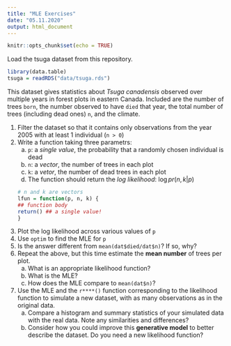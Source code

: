```yaml
---
title: "MLE Exercises"
date: "05.11.2020"
output: html_document
---
```


```r
knitr::opts_chunk$set(echo = TRUE)
```

Load the tsuga dataset from this repository.

```r
library(data.table)
tsuga = readRDS("data/tsuga.rds")
```

This dataset gives statistics about *Tsuga canadensis* observed over multiple years in forest plots in eastern Canada. Included are the number of trees `born`, the number observed to have `died` that year, the total number of trees (including dead ones) `n`, and the climate.

1. Filter the dataset so that it contains only observations from the year 2005 with at least 1 individual (`n > 0`)
2. Write a function taking three parametrs:
   a. `p`: a *single value*, the probability that a randomly chosen individual is dead
   b. `n`: a *vector*, the number of trees in each plot
   c. `k`: a *vetor*, the number of dead trees in each plot
   d. The function should return the *log likelihood*: $\log pr(n,k|p)$
```r
# n and k are vectors
lfun = function(p, n, k) {
   ## function body
   return() ## a single value!
}
```

   
3. Plot the log likelihood across various values of `p`
4. Use `optim` to find the MLE for `p`
5. Is the answer different from `mean(dat$died/dat$n)`? If so, why?
6. Repeat the above, but this time estimate the **mean number** of trees per plot.
    a. What is an appropriate likelihood function?
    b. What is the MLE?
    c. How does the MLE compare to `mean(dat$n)`?
7. Use the MLE and the `r****()` function corresponding to the likelihood function to simulate a new dataset, with as many observations as in the original data.
   a. Compare a histogram and summary statistics of your simulated data with the real data. Note any similarities and differences?
   b. Consider how you could improve this **generative model** to better describe the dataset. Do you need a new likelihood function?

